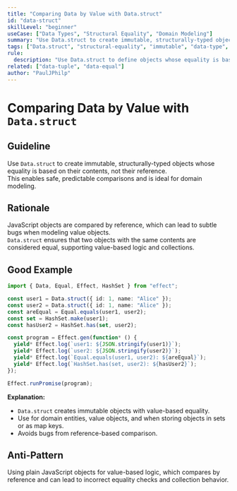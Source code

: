 ```yaml
---
title: "Comparing Data by Value with Data.struct"
id: "data-struct"
skillLevel: "beginner"
useCase: ["Data Types", "Structural Equality", "Domain Modeling"]
summary: "Use Data.struct to create immutable, structurally-typed objects that can be compared by value, not by reference."
tags: ["Data.struct", "structural-equality", "immutable", "data-type", "effect"]
rule:
  description: "Use Data.struct to define objects whose equality is based on their contents, enabling safe and predictable comparisons."
related: ["data-tuple", "data-equal"]
author: "PaulJPhilp"
---
```


# Comparing Data by Value with `Data.struct`

## Guideline

Use `Data.struct` to create immutable, structurally-typed objects whose equality is based on their contents, not their reference.  
This enables safe, predictable comparisons and is ideal for domain modeling.

## Rationale

JavaScript objects are compared by reference, which can lead to subtle bugs when modeling value objects.  
`Data.struct` ensures that two objects with the same contents are considered equal, supporting value-based logic and collections.

## Good Example

```typescript
import { Data, Equal, Effect, HashSet } from "effect";

const user1 = Data.struct({ id: 1, name: "Alice" });
const user2 = Data.struct({ id: 1, name: "Alice" });
const areEqual = Equal.equals(user1, user2);
const set = HashSet.make(user1);
const hasUser2 = HashSet.has(set, user2);

const program = Effect.gen(function* () {
  yield* Effect.log(`user1: ${JSON.stringify(user1)}`);
  yield* Effect.log(`user2: ${JSON.stringify(user2)}`);
  yield* Effect.log(`Equal.equals(user1, user2): ${areEqual}`);
  yield* Effect.log(`HashSet.has(set, user2): ${hasUser2}`);
});

Effect.runPromise(program);

```

**Explanation:**  
- `Data.struct` creates immutable objects with value-based equality.
- Use for domain entities, value objects, and when storing objects in sets or as map keys.
- Avoids bugs from reference-based comparison.

## Anti-Pattern

Using plain JavaScript objects for value-based logic, which compares by reference and can lead to incorrect equality checks and collection behavior.